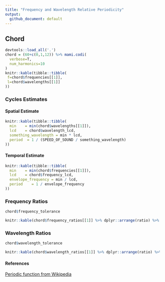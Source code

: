 ```yaml
---
title: "Frequency and Wavelength Relative Periodicity"
output:
  github_document: default
---
```


## Chord

```r
devtools::load_all('.')
chord = (60+c(0,1,12)) %>% mami.codi(
  verbose=T,
  num_harmonics=10
)
knitr::kable(tibble::tibble(
 f=chord$frequencies[[1]],
 l=chord$wavelengths[[1]]
))
```

### Cycles Estimates

#### Spatial Estimate
```r
knitr::kable(tibble::tibble(
  min    = min(chord$wavelengths[[1]]),
  lcd    = chord$wavelength_lcd,
  something_wavelength = min * lcd,
  period  = 1 / (SPEED_OF_SOUND / something_wavelength)
))
```

#### Temporal Estimate
```r
knitr::kable(tibble::tibble(
  min    = min(chord$frequencies[[1]]),
  lcd    = chord$frequency_lcd,
  envelope_frequency = min / lcd,
  period    = 1 / envelope_frequency
))
```

### Frequency Ratios
```r
chord$frequency_tolerance
```
```r
knitr::kable(chord$frequency_ratios[[1]] %>% dplyr::arrange(ratio) %>% dplyr::select(-pseudo_ratio))
```

### Wavelength Ratios
```r
chord$wavelength_tolerance
```
```r
knitr::kable(chord$wavelength_ratios[[1]] %>% dplyr::arrange(ratio) %>% dplyr::select(-pseudo_ratio))
```

#### References
[Periodic function from Wikipedia](https://en.wikipedia.org/wiki/Periodic_function)
